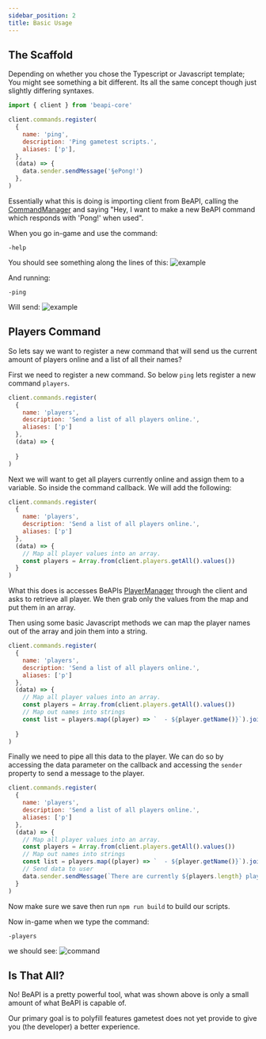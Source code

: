 ```yaml
---
sidebar_position: 2
title: Basic Usage
---
```


## The Scaffold
Depending on whether you chose the Typescript
or Javascript template; You might see something
a bit different. Its all the same concept though
just slightly differing syntaxes.

```js title="src/index.js"
import { client } from 'beapi-core'

client.commands.register(
  {
    name: 'ping',
    description: 'Ping gametest scripts.',
    aliases: ['p'],
  },
  (data) => {
    data.sender.sendMessage('§ePong!')
  },
)
```
Essentially what this is doing is importing client
from BeAPI, calling the [CommandManager](/docs/classes/commandmanager)
and saying "Hey, I want to make a new BeAPI command which responds with
'Pong!' when used".

<!-- :::note
Gametest currently does not support registering "slash" commands
BeAPI implements a chat command solution which uses a different prefix.
::: -->

When you go in-game and use the command:
```
-help
```
You should see something along the lines of this:
![example](./public/commands-example.png)

And running:
```
-ping
```
Will send:
![example](./public/commands-example-ping.png)

## Players Command
So lets say we want to register a new command that
will send us the current amount of players online
and a list of all their names?

First we need to register a new command. So below
`ping` lets register a new command `players`.
```js title="src/index.js"
client.commands.register(
  {
    name: 'players',
    description: 'Send a list of all players online.',
    aliases: ['p']
  },
  (data) => {
    
  }
)
```

Next we will want to get all players currently online
and assign them to a variable. So inside the command callback.
We will add the following:
```js title="src/index.js"
client.commands.register(
  {
    name: 'players',
    description: 'Send a list of all players online.',
    aliases: ['p']
  },
  (data) => {
    // Map all player values into an array.
    const players = Array.from(client.players.getAll().values())
  }
)
```
What this does is accesses BeAPIs [PlayerManager](/docs/classes/playermanager)
through the client and asks to retrieve all player. We then grab only the values
from the map and put them in an array.

Then using some basic Javascript methods we can map the player names out of the
array and join them into a string.
```js title="src/index.js"
client.commands.register(
  {
    name: 'players',
    description: 'Send a list of all players online.',
    aliases: ['p']
  },
  (data) => {
    // Map all player values into an array.
    const players = Array.from(client.players.getAll().values())
    // Map out names into strings
    const list = players.map((player) => `  - ${player.getName()}`).join('\n')
    
  }
)
```

Finally we need to pipe all this data to the player. We can do so by accessing
the data parameter on the callback and accessing the `sender` property to send
a message to the player.
```js title="src/index.js"
client.commands.register(
  {
    name: 'players',
    description: 'Send a list of all players online.',
    aliases: ['p']
  },
  (data) => {
    // Map all player values into an array.
    const players = Array.from(client.players.getAll().values())
    // Map out names into strings
    const list = players.map((player) => `  - ${player.getName()}`).join('\n')
    // Send data to user
    data.sender.sendMessage(`There are currently ${players.length} players online:\n${list}`)
  }
)
```

Now make sure we save then run `npm run build` to build our scripts.

Now in-game when we type the command:
```
-players
```
we should see:
![command](./public/commands-example-players.png)

## Is That All?
No! BeAPI is a pretty powerful tool, what was shown above
is only a small amount of what BeAPI is capable of.

Our primary goal is to polyfill features gametest does
not yet provide to give you (the developer) a better experience.


